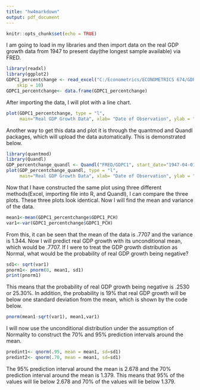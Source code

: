 ---
title: "hw4markdown"
output: pdf_document
---

```{r setup, include=FALSE}
knitr::opts_chunk$set(echo = TRUE)
```
I am going to load in my libraries and then import data on the real GDP growth data from 1947 to present day(the longest sample available) via FRED.
```{r}
library(readxl)
library(ggplot2)
GDPC1_percentchange <- read_excel("C:/Econometrics/ECONOMETRICS 674/GDPC1-percentchange.xls", 
    skip = 10)
GDPC1_percentchange<- data.frame(GDPC1_percentchange)

```
After importing the data, I will plot with a line chart. 
```{r}
plot(GDPC1_percentchange, type = "l",
     main="Real GDP Growth Data", xlab= "Date of Observation", ylab = "Percent Change of GDP per Quarter")

```
Another way to get this data and plot it is through the quantmod and Quandl packages, which will upload the data automatically. This is demonstrated below. 
```{r}
library(quantmod)
library(Quandl)
GDP_percentchange_quandl <- Quandl("FRED/GDPC1", start_date="1947-04-01", end_date="2021-10-01", transform = "rdiff", collapse = "quarterly")
plot(GDP_percentchange_quandl, type = "l",
     main="Real GDP Growth Data", xlab= "Date of Observation", ylab = "Percent Change of GDP per Quarter")

```

Now that I have constructed the same plot using three different methods(Excel, importing file into R, and Quandl), I can compare the three plots. These three plots look identical. Now I will find the mean and variance of the data. 
```{r}
mean1<-mean(GDPC1_percentchange$GDPC1_PCH)
var1<-var(GDPC1_percentchange$GDPC1_PCH)
```
From this, it can be seen that the mean of the data is .7707 and the variance is 1.344. Now I will predict real GDP growth with its unconditional mean, which would be .7707. If I were to treat the GDP growth distribution as Normal, what would be the probability of real GDP growth being negative?
```{r}
sd1<- sqrt(var1)
pnorm1<- pnorm(0, mean1, sd1)
print(pnorm1)
```

This means that the probability of real GDP growth being negative is .2530 or 25.30%. In addition, the probability is 19% that real GDP growth will be below one standard deviation from the mean, which is shown by the code below.
```{r}
pnorm(mean1-sqrt(var1), mean1,var1)
```

I will now use the unconditional distribution under the assumption of Normality to construct the 70% and 95% prediction intervals around the mean.
```{r}
predint1<- qnorm(.95, mean = mean1, sd=sd1)
predint2<- qnorm(.70, mean = mean1, sd=sd1)
```
The 95% prediction interval around the mean is 2.678 and the 70% prediction interval around the mean is 1.379. This means that 95% of the values will lie below 2.678 and 70% of the values will lie below 1.379.

